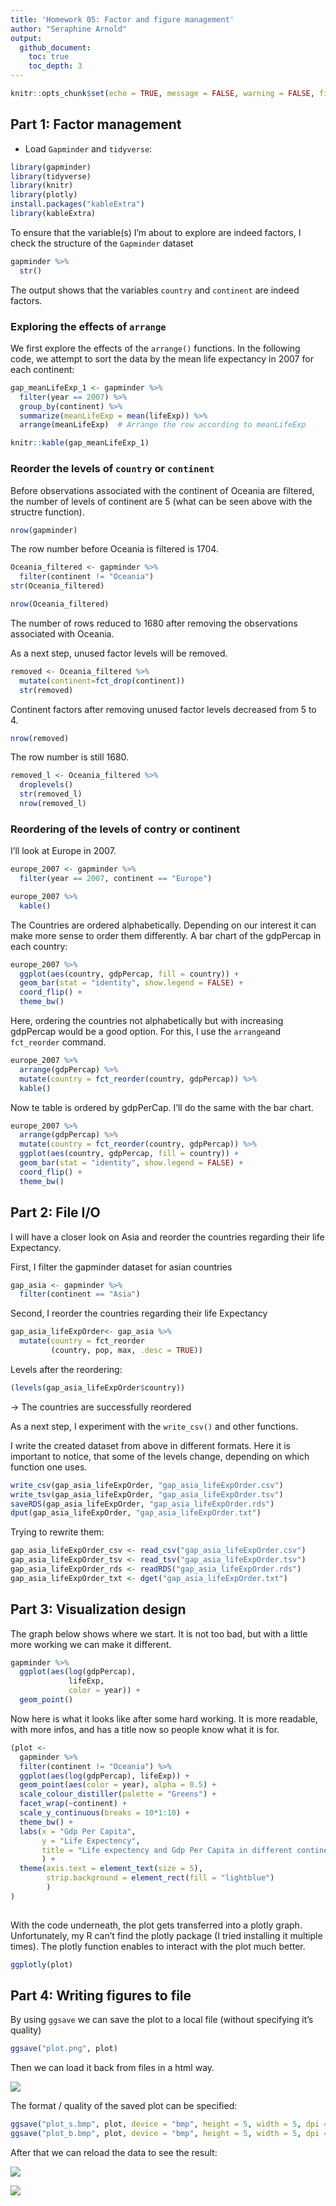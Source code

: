 ```yaml
---
title: 'Homework 05: Factor and figure management'
author: "Seraphine Arnold"
output:
  github_document:
    toc: true
    toc_depth: 3
---
```




```r
knitr::opts_chunk$set(echo = TRUE, message = FALSE, warning = FALSE, fig.align = 'center')
```

## Part 1: Factor management

- Load `Gapminder` and `tidyverse`:
```r
library(gapminder)
library(tidyverse)
library(knitr)
library(plotly)
install.packages("kableExtra")
library(kableExtra)
```

To ensure that the variable(s) I'm about to explore are indeed factors, I check the structure of the `Gapminder` dataset

```r
gapminder %>% 
  str()
```

The output shows that the variables `country` and `continent` are indeed factors.


### Exploring the effects of `arrange`

We first explore the effects of the `arrange()` functions. In the following code, we attempt to sort the data by the mean life expectancy in 2007 for each continent:

```r
gap_meanLifeExp_1 <- gapminder %>%
  filter(year == 2007) %>%
  group_by(continent) %>%
  summarize(meanLifeExp = mean(lifeExp)) %>%
  arrange(meanLifeExp)  # Arrange the row according to meanLifeExp

knitr::kable(gap_meanLifeExp_1)
```


### Reorder the levels of `country` or `continent`

Before observations associated with the continent of Oceania are filtered, the number of levels of continent are 5 (what can be seen above with the structre function).

```r
nrow(gapminder)
```
The row number before Oceania is filtered is 1704.


```r
Oceania_filtered <- gapminder %>% 
  filter(continent != "Oceania")
str(Oceania_filtered)
```


```r
nrow(Oceania_filtered)
```
  The number of rows reduced to 1680 after removing the observations associated with   Oceania.


As a next step, unused factor levels will be removed.
```r
removed <- Oceania_filtered %>% 
  mutate(continent=fct_drop(continent))
  str(removed)
```


Continent factors after removing unused factor levels decreased from 5 to 4. 
   
```r
nrow(removed)
```
The row number is still 1680.


```r
removed_l <- Oceania_filtered %>% 
  droplevels() 
  str(removed_l)
  nrow(removed_l)
```

### Reordering of the levels of contry or continent 


I'll look at Europe in 2007.

```r
europe_2007 <- gapminder %>%
  filter(year == 2007, continent == "Europe")
```

```r
europe_2007 %>%
  kable()
```


The Countries are ordered alphabetically. Depending on our interest it can make more sense to order them differently.
A bar chart of the gdpPercap in each country:

```r
europe_2007 %>%
  ggplot(aes(country, gdpPercap, fill = country)) +
  geom_bar(stat = "identity", show.legend = FALSE) +
  coord_flip() +
  theme_bw()
```

Here, ordering the countries not alphabetically but with increasing gdpPercap would be a good option.
For this, I use the `arrange`and `fct_reorder` command.


```r
europe_2007 %>%
  arrange(gdpPercap) %>%
  mutate(country = fct_reorder(country, gdpPercap)) %>%
  kable()
```

Now te table is ordered by gdpPerCap.
I'll do the same with the bar chart.

```r
europe_2007 %>%
  arrange(gdpPercap) %>%
  mutate(country = fct_reorder(country, gdpPercap)) %>%
  ggplot(aes(country, gdpPercap, fill = country)) +
  geom_bar(stat = "identity", show.legend = FALSE) +
  coord_flip() +
  theme_bw()
```




## Part 2: File I/O

I will have a closer look on Asia and reorder the countries regarding their life Expectancy.


First, I filter the gapminder dataset for asian countries
```r
gap_asia <- gapminder %>%
  filter(continent == "Asia") 
```

Second, I reorder the countries regarding their life Expectancy
```r
gap_asia_lifeExpOrder<- gap_asia %>%
  mutate(country = fct_reorder
         (country, pop, max, .desc = TRUE))
```

Levels after the reordering:
```r
(levels(gap_asia_lifeExpOrder$country))
```
-> The countries are successfully reordered
 
As a next step, I experiment with the `write_csv()` and other functions.

I write the created dataset from above in different formats. Here it is important to notice, that some of the levels change, depending on which function one uses.
```r
write_csv(gap_asia_lifeExpOrder, "gap_asia_lifeExpOrder.csv")
write_tsv(gap_asia_lifeExpOrder, "gap_asia_lifeExpOrder.tsv")
saveRDS(gap_asia_lifeExpOrder, "gap_asia_lifeExpOrder.rds")
dput(gap_asia_lifeExpOrder, "gap_asia_lifeExpOrder.txt")
```

Trying to rewrite them:
```r
gap_asia_lifeExpOrder_csv <- read_csv("gap_asia_lifeExpOrder.csv")
gap_asia_lifeExpOrder_tsv <- read_tsv("gap_asia_lifeExpOrder.tsv")
gap_asia_lifeExpOrder_rds <- readRDS("gap_asia_lifeExpOrder.rds")
gap_asia_lifeExpOrder_txt <- dget("gap_asia_lifeExpOrder.txt")
```


## Part 3: Visualization design

The graph below shows where we start. It is not too bad, but with a little more working we can make it different.

```r
gapminder %>% 
  ggplot(aes(log(gdpPercap), 
             lifeExp, 
             color = year)) + 
  geom_point()
```

Now here is what it looks like after some hard working. It is more readable, with more infos, and has a title now so people know what it is for.

```r
(plot <- 
  gapminder %>% 
  filter(continent != "Oceania") %>%
  ggplot(aes(log(gdpPercap), lifeExp)) + 
  geom_point(aes(color = year), alpha = 0.5) + 
  scale_colour_distiller(palette = "Greens") +
  facet_wrap(~continent) + 
  scale_y_continuous(breaks = 10*1:10) +
  theme_bw() +
  labs(x = "Gdp Per Capita",
       y = "Life Expectency",
       title = "Life expectency and Gdp Per Capita in different continents"
       ) +
  theme(axis.text = element_text(size = 5),
        strip.background = element_rect(fill = "lightblue")
        )
)
  
```

With the code underneath, the plot gets transferred into a plotly graph. Unfortunately, my R can't find the plotly package (I tried installing it multiple times). The plotly function enables to interact with the plot much better.

```r
ggplotly(plot)
```


## Part 4: Writing figures to file

By using `ggsave` we can save the plot to a local file (without specifying it's quality)

```r
ggsave("plot.png", plot)
```

Then we can load it back from files in a html way.

![](plot.png)

The format / quality of the saved plot can be specified:

```r
ggsave("plot_s.bmp", plot, device = "bmp", height = 5, width = 5, dpi = 50)
ggsave("plot_b.bmp", plot, device = "bmp", height = 5, width = 5, dpi = 200)
```

After that we can reload the data to see the result:

![](plot_s.bmp)

![](plot_b.bmp)



